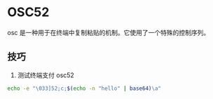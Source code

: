 # OSC52

osc 是一种用于在终端中复制粘贴的机制。它使用了一个特殊的控制序列。

## 技巧

1. 测试终端支付 osc52

```bash
echo -e "\033]52;c;$(echo -n "hello" | base64)\a"
```
